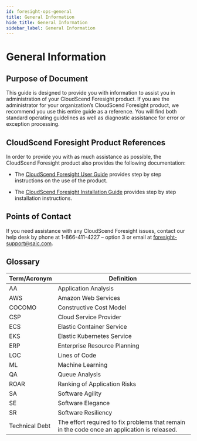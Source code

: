```yaml
---
id: foresight-ops-general
title: General Information
hide_title: General Information
sidebar_label: General Information
---
```


# General Information

## Purpose of Document

This guide is designed to provide you with information to assist you in administration of your CloudScend Foresight product. If you are the administrator for your organization’s CloudScend Foresight product, we recommend you use this entire guide as a reference. You will find both standard operating guidelines as well as diagnostic assistance for error or exception processing.

## CloudScend Foresight Product References

In order to provide you with as much assistance as possible, the CloudScend Foresight product also provides the following documentation:

- The [CloudScend Foresight User Guide](foresight-cloud-app-mod-overview.mdx) provides step by step instructions on the use of the product.

- The [CloudScend Foresight Installation Guide](foresight-install-intro.mdx) provides step by step installation instructions.

## Points of Contact

If you need assistance with any CloudScend Foresight issues, contact our help desk by phone at 1-866-411-4227 – option 3 or email at foresight-support@saic.com.

## Glossary

| Term/Acronym   | Definition                                                                                   |
| -------------- | -------------------------------------------------------------------------------------------- |
| AA             | Application Analysis                                                                         |
| AWS            | Amazon Web Services                                                                          |
| COCOMO         | Constructive Cost Model                                                                      |
| CSP            | Cloud Service Provider                                                                       |
| ECS            | Elastic Container Service                                                                    |
| EKS            | Elastic Kubernetes Service                                                                   |
| ERP            | Enterprise Resource Planning                                                                 |
| LOC            | Lines of Code                                                                                |
| ML             | Machine Learning                                                                             |
| QA             | Queue Analysis                                                                               |
| ROAR           | Ranking of Application Risks                                                                 |
| SA             | Software Agility                                                                             |
| SE             | Software Elegance                                                                            |
| SR             | Software Resiliency                                                                          |
| Technical Debt | The effort required to fix problems that remain in the code once an application is released. |
